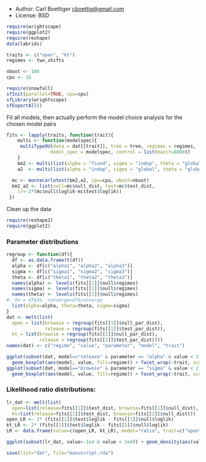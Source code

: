 * Author: Carl Boettiger <cboettig@gmail.com>
* License: BSD 


``` r
require(wrightscape)
require(ggplot2)
require(reshape)
data(labrids)
````

``` r
traits <- c("open", "kt")
regimes <- two_shifts 
````


``` r
nboot <- 100
cpu <- 16
````


``` r
require(snowfall)
sfInit(parallel=TRUE, cpu=cpu)
sfLibrary(wrightscape)
sfExportAll()
````


Fit all models, then actually perform the model choice analysis for the chosen model pairs

``` r
fits <- lapply(traits, function(trait){
	multi <- function(modelspec){ 
	 multiTypeOU(data = dat[[trait]], tree = tree, regimes = regimes, 
			    model_spec = modelspec, control = list(maxit=8000))
	}
	bm2 <- multi(list(alpha = "fixed", sigma = "indep", theta = "global")) 
	a2  <- multi(list(alpha = "indep", sigma = "global", theta = "global")) 

  mc <- montecarlotest(bm2,a2, cpu=cpu, nboot=nboot)
  bm2_a2 <- list(null=mc$null_dist, test=mc$test_dist, 
    lr=-2*(mc$null$loglik-mc$test$loglik))
 })
````







Clean up the data

``` r
require(reshape2)
require(ggplot2)
````

### Parameter distributions

``` r
regroup <- function(df){
  df <- as.data.frame(t(df))
  alpha <- df[c("alpha1", "alpha2", "alpha3")]
  sigma <- df[c("sigma1", "sigma2", "sigma3")]
  theta <- df[c("theta1", "theta2", "theta3")]
  names(alpha) <- levels(fits[[1]]$null$regimes)
  names(sigma) <- levels(fits[[1]]$null$regimes)
  names(theta) <- levels(fits[[1]]$null$regimes)
#, Xo = df$Xo, converge=df$converge
  list(alpha=alpha, theta=theta, sigma=sigma)
}
dat <- melt(list(
  open = list(brownie = regroup(fits[[1]]$null_par_dist), 
              release = regroup(fits[[1]]$test_par_dist)),
  kt = list(brownie = regroup(fits[[2]]$null_par_dist),
            release = regroup(fits[[2]]$test_par_dist))))
names(dat) <- c("regime", "value", "parameter", "model", "trait")
````



``` r
ggplot(subset(dat, model=="release" & parameter == "alpha" & value < 2)) + 
  geom_boxplot(aes(model, value, fill=regime)) + facet_wrap(~trait, scale="free_y")
ggplot(subset(dat, model=="brownie" & parameter == "sigma" & value < 2)) + 
  geom_boxplot(aes(model, value, fill=regime)) + facet_wrap(~trait, scale="free_y")
````

### Likelihood ratio distributions:

``` r
lr_dat <- melt(list(
  open=list(release=fits[[1]]$test_dist, brownie=fits[[1]]$null_dist), 
  kt=list(release=fits[[2]]$test_dist, brownie=fits[[2]]$null_dist)))
open_LR <- 2* (fits[[1]]$test$loglik - fits[[1]]$null$loglik)
kt_LR <- 2* (fits[[2]]$test$loglik - fits[[2]]$null$loglik)
LR <- data.frame(value=c(open_LR, kt_LR), model="ratio", trait=c("open","kt"))

````


``` r
ggplot(subset(lr_dat, value>-1e4 & value < 1e4)) + geom_density(aes(value, fill=model), alpha=.5) + facet_wrap(~trait, scale="free_x") + geom_vline(data=LR, aes(xintercept=value))
````


``` r
save(list="dat", file="manuscript.rda")
````

